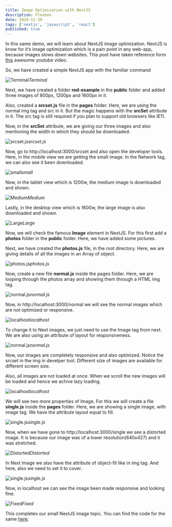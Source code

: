 ```yaml
---
title: Image Optimization with NextJS
description: Flexbox
date: 2020-11-30
tags: ['nextjs', 'javascript', 'react']
published: true
---
```


In this same demo, we will learn about NextJS image optimization. NextJS is know for it’s image optimization which is a pain point in any web-app, because images slows down websites. This post have taken reference form [this](https://www.youtube.com/watch?v=R4sdWUI3-mY) awesome youtube video.

So, we have created a simple NextJS app with the familiar command

![Terminal](https://res.cloudinary.com/dxkxvfo2o/image/upload/v1659492008/React-Projects/image-nextjs/1_dfzf7o.jpg)*Terminal*

Next, we have created a folder **red-example** in the **public** folder and added three images of 800px, 1200px and 1600px in it.

Also, created a **srcset.js** file in the **pages** folder. Here, we are using the normal img tag and src in it. But the magic happens with the **srcSet** attribute in it. The src tag is still required if you plan to support old browsers like IE11.

Now, in the **srcSet** attribute, we are giving our three images and also mentioning the width in which they should be downloaded.

![srcset.js](https://res.cloudinary.com/dxkxvfo2o/image/upload/v1659492009/React-Projects/image-nextjs/2_k5xtuq.jpg)*srcset.js*

Now, go to http://localhost:3000/srcset and also open the developer tools. Here, in the mobile view we are getting the small image. In the Network tag, we can also see it been downloaded.

![small](https://res.cloudinary.com/dxkxvfo2o/image/upload/v1659492009/React-Projects/image-nextjs/3_vky6uf.jpg)*small*

Now, in the tablet view which is 1200w, the medium image is downloaded and shown.

![Medium](https://res.cloudinary.com/dxkxvfo2o/image/upload/v1659492009/React-Projects/image-nextjs/4_uw2uwb.jpg)*Medium*

Lastly, in the desktop view which is 1600w, the large image is also downloaded and shown.

![Large](https://res.cloudinary.com/dxkxvfo2o/image/upload/v1659492009/React-Projects/image-nextjs/5_zp7zen.jpg)*Large*

Now, we will check the famous **Image** element in NextJS. For this first add a **photos** folder in the **public** folder. Here, we have added some pictures.

Next, we have created the **photos.js** file, in the root directory. Here, we are giving details of all the images in an Array of object.

![photos.js](https://res.cloudinary.com/dxkxvfo2o/image/upload/v1659492009/React-Projects/image-nextjs/6_gi4hum.jpg)*photos.js*

Now, create a new file **normal.js** inside the pages folder. Here, we are looping through the photos array and showing them through a HTML img tag.

![normal.js](https://res.cloudinary.com/dxkxvfo2o/image/upload/v1659492009/React-Projects/image-nextjs/7_w0ohx6.jpg)*normal.js*

Now, in http://localhost:3000/normal we will see the normal images which are not optimized or responsive.

![localhost](https://res.cloudinary.com/dxkxvfo2o/image/upload/v1659492010/React-Projects/image-nextjs/8_kovjc3.jpg)*localhost*

To change it to Next images, we just need to use the Image tag from next. We are also using an attribute of layout for responsiveness.

![normal.js](https://res.cloudinary.com/dxkxvfo2o/image/upload/v1659492010/React-Projects/image-nextjs/9_s1ahzv.jpg)*normal.js*

Now, our images are completely responsive and also optimized. Notice the srcset in the img in develper tool. Different size of images are available for different screen size.

Also, all images are not loaded at once. When we scroll the new images will be loaded and hence we achive lazy loading.

![localhost](https://res.cloudinary.com/dxkxvfo2o/image/upload/v1659492010/React-Projects/image-nextjs/10_bgbr8l.jpg)*localhost*

We will see two more properties of Image. For this we will create a file **single.js** inside the **pages** folder. Here, we are showing a single image, with image tag. We have the attribute layout equal to fill.

![single.js](https://res.cloudinary.com/dxkxvfo2o/image/upload/v1659492010/React-Projects/image-nextjs/11_hvnmil.jpg)*single.js*

Now, when we have gone to http://localhost:3000/single we see a distorted image. It is because our image was of a lower resolution(640x427) and it was stretched.

![Distorted](https://res.cloudinary.com/dxkxvfo2o/image/upload/v1659492010/React-Projects/image-nextjs/12_wltbls.jpg)*Distorted*

In Next Image we also have the attribute of object-fit like in img tag. And here, also we need to set it to cover.

![single.js](https://res.cloudinary.com/dxkxvfo2o/image/upload/v1659492010/React-Projects/image-nextjs/13_zmtua6.jpg)*single.js*

Now, in localhost we can see the image been made responsive and looking fine.

![Fixed](https://res.cloudinary.com/dxkxvfo2o/image/upload/v1659492010/React-Projects/image-nextjs/14_eowumu.jpg)*Fixed*

This completes our small NextJS image topic. You can find the code for the same [here](https://github.com/nabendu82/next-images).









